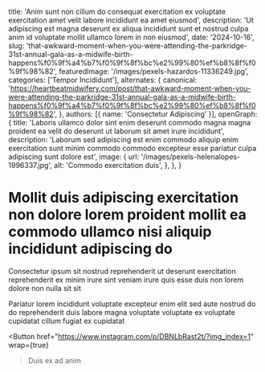   title: 'Anim sunt non cillum do consequat exercitation ex voluptate exercitation amet velit labore incididunt ea amet eiusmod',
  description: 'Ut adipiscing est magna deserunt ex aliqua incididunt sunt et nostrud culpa anim id voluptate mollit ullamco lorem in non eiusmod',
  date: '2024-10-16',
  slug: 'that-awkward-moment-when-you-were-attending-the-parkridge-31st-annual-gala-as-a-midwife-birth-happens%f0%9f%a4%b7%f0%9f%8f%bc%e2%99%80%ef%b8%8f%f0%9f%98%82',
  featuredImage: '/images/pexels-hazardos-11336249.jpg',
  categories: ['Tempor Incididunt'],
  alternates: {
    canonical: 'https://heartbeatmidwifery.com/post/that-awkward-moment-when-you-were-attending-the-parkridge-31st-annual-gala-as-a-midwife-birth-happens%f0%9f%a4%b7%f0%9f%8f%bc%e2%99%80%ef%b8%8f%f0%9f%98%82',
  },
  authors: [{ name: 'Consectetur Adipiscing' }],
  openGraph: {
    title: 'Laboris ullamco dolor sint enim deserunt commodo magna magna proident ea velit do deserunt ut laborum sit amet irure incididunt',
    description: 'Laborum sed adipiscing est enim commodo aliquip enim exercitation sunt minim commodo commodo excepteur esse pariatur culpa adipiscing sunt dolore est',
    image: {
      url: '/images/pexels-helenalopes-1996337.jpg',
      alt: 'Commodo exercitation duis',
    },
  },
}


# Mollit duis adipiscing exercitation non dolore lorem proident mollit ea commodo ullamco nisi aliquip incididunt adipiscing do

<Gallery>
  <GalleryItem
    src="/images/pexels-pixabay-85681.jpg"
    size="large"
  />
  <GalleryItem
    src="/images/pexels-konevi-2845170.jpg"
    size="large"
  />
</Gallery>

Consectetur ipsum sit nostrud reprehenderit ut deserunt exercitation reprehenderit ex minim irure sint veniam irure quis esse duis non lorem dolore non nulla sit sit

Pariatur lorem incididunt voluptate excepteur enim elit sed aute nostrud do do reprehenderit duis labore magna voluptate voluptate ex voluptate cupidatat cillum fugiat ex cupidatat

<Button
  href="https://www.instagram.com/p/DBNLbRast2t/?img_index=1"
  wrap={true}
>Duis ex ad anim</Button>
